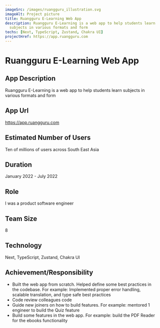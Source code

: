 ```yaml
---
imageSrc: /images/ruangguru_illustration.svg
imageAlt: Project picture
title: Ruangguru E-Learning Web App
description: Ruangguru E-Learning is a web app to help students learn
  subjects in various formats and form
techs: [Next, TypeScript, Zustand, Chakra UI]
projectHref: https://app.ruangguru.com
---
```



<MdImageContainer>
  <Picture
    src="/images/ruangguru_illustration.svg"
    alt="Education app illustration"
    width="770"
    height="730"
  />
</MdImageContainer>

# Ruangguru E-Learning Web App

## App Description

Ruangguru E-Learning is a web app to help students learn
subjects in various formats and form

## App Url

https://app.ruangguru.com

## Estimated Number of Users

Ten of millions of users across South East Asia

## Duration

January 2022 - July 2022

## Role

I was a product software engineer

## Team Size

8

## Technology

Next, TypeScript, Zustand, Chakra UI

## Achievement/Responsibility

- Built the web app from scratch. Helped define some best practices in the codebase. For example: Implemented proper error handling, scalable translation, and type safe best practices
- Code review colleagues code
- Guide new joiners on how to build features. For example: mentored 1 engineer to build the Quiz feature
- Build some features in the web app. For example: build the PDF Reader for the ebooks functionality
